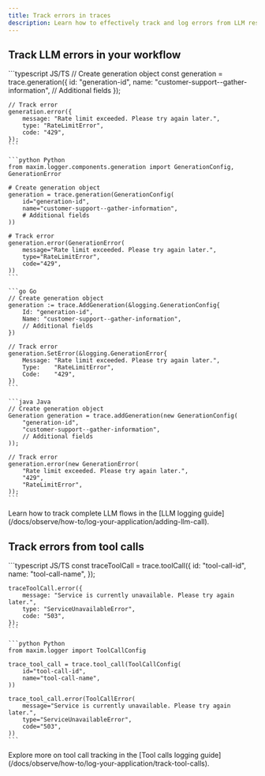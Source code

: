 ```yaml
---
title: Track errors in traces
description: Learn how to effectively track and log errors from LLM results and Tool calls in your AI application traces to improve performance and reliability.
---
```


## Track LLM errors in your workflow

<CodeGroup>
    ```typescript JS/TS
    // Create generation object
    const generation = trace.generation({
        id: "generation-id",
        name: "customer-support--gather-information",
        // Additional fields
    });

    // Track error
    generation.error({
        message: "Rate limit exceeded. Please try again later.",
        type: "RateLimitError",
        code: "429",
    });
    ```

    ```python Python
    from maxim.logger.components.generation import GenerationConfig, GenerationError

    # Create generation object
    generation = trace.generation(GenerationConfig(
        id="generation-id",
        name="customer-support--gather-information",
        # Additional fields
    ))

    # Track error
    generation.error(GenerationError(
        message="Rate limit exceeded. Please try again later.",
        type="RateLimitError",
        code="429",
    ))
    ```

    ```go Go
    // Create generation object
    generation := trace.AddGeneration(&logging.GenerationConfig{
        Id: "generation-id",
        Name: "customer-support--gather-information",
        // Additional fields
    })

    // Track error
    generation.SetError(&logging.GenerationError{
        Message: "Rate limit exceeded. Please try again later.",
        Type:    "RateLimitError",
        Code:    "429",
    })
    ```

    ```java Java
    // Create generation object
    Generation generation = trace.addGeneration(new GenerationConfig(
        "generation-id",
        "customer-support--gather-information",
        // Additional fields
    ));

    // Track error
    generation.error(new GenerationError(
        "Rate limit exceeded. Please try again later.",
        "429",
        "RateLimitError",
    ));
    ```
</CodeGroup>

<Note>
Learn how to track complete LLM flows in the [LLM logging guide](/docs/observe/how-to/log-your-application/adding-llm-call).
</Note>

## Track errors from tool calls

<CodeGroup>
    ```typescript JS/TS
    const traceToolCall = trace.toolCall({
        id: "tool-call-id",
        name: "tool-call-name",
    });

    traceToolCall.error({
        message: "Service is currently unavailable. Please try again later.",
        type: "ServiceUnavailableError",
        code: "503",
    });
    ```

    ```python Python
    from maxim.logger import ToolCallConfig

    trace_tool_call = trace.tool_call(ToolCallConfig(
        id="tool-call-id",
        name="tool-call-name",
    ))

    trace_tool_call.error(ToolCallError(
        message="Service is currently unavailable. Please try again later.",
        type="ServiceUnavailableError",
        code="503",
    ))
    ```
</CodeGroup>

<Note>
Explore more on tool call tracking in the [Tool calls logging guide](/docs/observe/how-to/log-your-application/track-tool-calls).
</Note>
